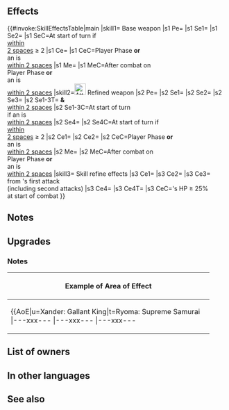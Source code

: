 {{Weapon Infobox
|tagid=SID_黒斧ベルヴェルク
|intID=3127
|image=wep_ax113
|exclusive=1
|weaponType=Axe
|cost=400
|might=16
|range=1
|cooldown=-1
|effect=Accelerates Special trigger (cooldown count-1).<br>At start of turn, if unit is within 2 spaces of 2 or more allies, grants【Null Follow-Up】and Special cooldown charge +1 per attack during combat to unit for 1 turn. (Only highest value applied. Does not stack.) If unit initiates combat or is within 2 spaces of an ally, grants Atk/Spd/Def/Res+5 to unit during combat and restores 7 HP to unit after combat.<br><br>【Null Follow-Up】<br>If unit's Spd > foe's Spd during combat, neutralizes effects that guarantee foe's follow-up attacks and effects that prevent unit's follow-up attacks for 1 turn.
|statModifiers=0,16,0,0,0
|required=Silver Axe
|refinePaths=default
|refineSP=400
|refineMedals=500
|refineDews=200
|upgradedEffect=Accelerates Special trigger (cooldown count-1).<br><br>At start of turn, if unit is within 2 spaces of an ally, grants Atk/Spd+6,【Null Follow-Up】, and "Special cooldown charge +1 per attack during combat (only highest value applied; does not stack)" to unit and allies within 2 spaces of unit for 1 turn.<br><br>At start of turn, if the number of allies within 2 spaces of unit ≥ 2, grants "unit can move 1 extra space" to unit (that turn only; does not stack).<br><br>If unit initiates combat or is within 2 spaces of an ally, grants Atk/Spd/Def/Res+5 to unit and deals +X × 5 damage during combat (X = number of【Bonus】effects active on unit and foe, excluding stat bonuses; max 5; excluding area-of-effect Specials), and restores 7 HP to unit after combat.<br><br>【Null Follow-Up】<br>If unit's Spd > foe's Spd during combat, neutralizes effects that guarantee foe's follow-up attacks and effects that prevent unit's follow-up attacks for 1 turn.<br><br>【Bonus】<br>All effects that last "for 1 turn" or "that turn only." Includes bonuses granted by a skill like Rally or Hone and positive status effects (extra movement or effects like Dominance).
|refineStatsSkill1=3,0,0,0,0
|effectSkill1=At start of combat, if unit's HP ≥ 25%, grants bonus to unit's Atk/Spd/Def/Res = number of foes within 3 rows or 3 columns centered on unit × 2, + 5 (max 11), neutralizes unit's penalties to Atk/Spd, reduces damage from foe's first attack by 7 ("first attack" normally means only the first strike; for effects that grant "unit attacks twice," it means the first and second strikes), and reduces the percentage of foe's non-Special "reduce damage by X%" skills by 50% during combat (excluding area-of-effect Specials).
|properties=random_owner
}}
==Effects==
{{#invoke:SkillEffectsTable|main
|skill1={{SCi|weapon}} Base weapon
|s1 Pe={{Eft|Accelerates Special}}
|s1 Se1={{SEt|Null Follow-Up}}
|s1 Se2={{SEt|Special Cooldown Charge +1}}
|s1 SeC=At start of turn if<br>{{Tgt|Allies}} [[within 2 spaces|within<br>2 spaces]] ≥ 2
|s1 Ce={{Eft|Temporary buffs|Atk/Spd/Def/Res|5}}
|s1 CeC=Player Phase '''or'''<br>an {{Tgt|Ally}} is<br>[[within 2 spaces]]
|s1 Me={{Eft|Heal|7}}
|s1 MeC=After combat on<br>Player Phase '''or'''<br>an {{Tgt|Ally}} is<br>[[within 2 spaces]]
|skill2=[[File:Attack Plus W.png|x26px|class=inline-icon]] Refined weapon
|s2 Pe={{Eft|Accelerates Special}}
|s2 Se1={{Eft|Bonuses|Atk/Spd|6}}
|s2 Se2={{SEt|Null Follow-Up}}
|s2 Se3={{SEt|Special Cooldown Charge +1}}
|s2 Se1-3T={{Tgt|Unit}} '''&''' {{Tgt|Allies}}<br>[[within 2 spaces]]
|s2 Se1-3C=At start of turn<br>if an {{Tgt|Ally}} is<br>[[within 2 spaces]]
|s2 Se4={{SEt|Mobility increased}}
|s2 Se4C=At start of turn if<br>{{Tgt|Allies}} [[within 2 spaces|within<br>2 spaces]] ≥ 2
|s2 Ce1={{Eft|Temporary buffs|Atk/Spd/Def/Res|5}}
|s2 Ce2={{Eft|Damage Boost|5 x {{Kp|Bonus}} effects<br>on {{Tgt|Unit}} '''&''' {{Tgt|Foe}}|max=25}}
|s2 CeC=Player Phase '''or'''<br>an {{Tgt|Ally}} is<br>[[within 2 spaces]]
|s2 Me={{Eft|Heal|7}}
|s2 MeC=After combat on<br>Player Phase '''or'''<br>an {{Tgt|Ally}} is<br>[[within 2 spaces]]
|skill3={{Si|Ebon Bölverk|refine=Skill1}} Skill refine effects
|s3 Ce1={{Eft|Temporary buffs|Atk/Spd/Def/Res|2 x {{Tgt|Foes}} within<br>[[3 rows or 3 columns]]<br>centered on {{Tgt|Unit}}, + 5|max=11}}
|s3 Ce2={{Eft|Neutralize Penalties|Atk/Spd}}
|s3 Ce3={{Eft|Damage Reduction|7}}<br>from {{Tgt|Foe}}'s first attack<br>(including second attacks)
|s3 Ce4={{Eft|Reduce Damage Reduction|50%}}
|s3 Ce4T={{Tgt|Foe}}
|s3 CeC={{Tgt|Unit}}'s HP ≥ 25%<br>at start of combat
}}
==Notes==
{{Null Follow-Up}}
{{Special Cooldown Charge +1}}
{{IfUnitInitiates}}
{{Temporary buffs}}
{{After combat healing}}
==Upgrades==
{{Weapon Upgrade List}}
===Notes===
{{Bonuses|name=Refined Ebon Bölverk}}
{{Mobility increased|name=Refined Ebon Bölverk}}
{{FlatDamageBoost|X (max: 25)}}
{{EffectfromBonus|damage boost|multisource=1|target=the unit or foe|name=Refined Ebon Bölverk}}
{{Penalty neutralization|name={{St|Ebon Bölverk|refine=Skill1}}}}
{{FlatDamageReduction|7|name={{St|Ebon Bölverk|refine=Skill1}}}}
{{Reduce Damage Reduction|name={{St|Ebon Bölverk|refine=Skill1}}}}
{|class="wikitable default mw-collapsible" 
!Example of Area of Effect
|-
|align="middle" style="max-width:450px;margin:auto"|{{AoE|u=Xander: Gallant King|t=Ryoma: Supreme Samurai
|---xxx---
|---xxx---
|---xxx---
|xxxxxxxxx
|xxxxuxxtx
|xxxxxxxxx
|---xxx---
|---xxx---
|---xxx---
}}
|}
==List of owners==
{{Skill Hero List}}
==In other languages==
{{OtherLanguages
|japanese=黒斧ベルヴェルク
|german=Bölverkr-Axt
|spanishEU=Bölverk de ébano
|spanishLA=Bölverk de ébano
|french=Bölverk ébène
|italian=Bölverk d'ebano
|chineseTW=黑斧貝爾維克
|portuguese=Bölverk ébano
}}
==See also==
{{See also skills|cond=(Description LIKE '%number of【Bonus】effects active on unit and foe%' OR Description LIKE '%the number of allies within _ spaces of unit ≥ _, grants%') AND Exclusive='1'}}
{{Weapons Navbox}}